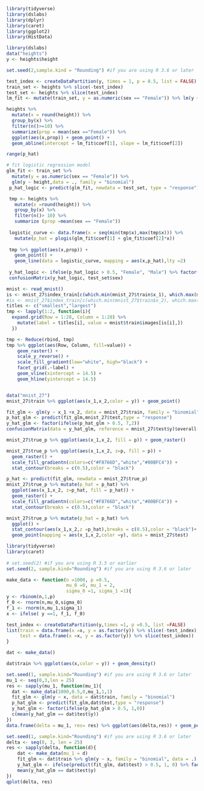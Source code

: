 
```r
library(tidyverse)
library(dslabs)
library(dplyr)
library(caret)
library(ggplot2)
library(HistData)

```
```r
library(dslabs)
data("heights")
y <- heights$height

set.seed(2,sample.kind = "Rounding") #if you are using R 3.6 or later

test_index <- createDataPartition(y, times = 1, p = 0.5, list = FALSE)
train_set <- heights %>% slice(-test_index)
test_set <- heights %>% slice(test_index)
lm_fit <- mutate(train_set, y = as.numeric(sex == "Female")) %>% lm(y ~height, data = .)

heights %>%
  mutate(x = round(height)) %>%
  group_by(x) %>%
  filter(n()>=10) %>%
  summarize(prop = mean(sex =="Female")) %>%
  ggplot(aes(x,prop)) + geom_point() +
  geom_abline(intercept = lm_fit$coef[1], slope = lm_fit$coef[2])

range(p_hat)

```
```r
# fit logistic regression model
glm_fit <- train_set %>%
  mutate(y = as.numeric(sex == "Female")) %>%
  glm(y ~ height,data = ., family = "binomial") 
 p_hat_logic <- predict(glm_fit, newdata = test_set, type = "response")

 tmp <- heights %>% 
   mutate(x =round(height)) %>%
   group_by(x) %>%
   filter(n()> 10) %>%
   summarize (prop =mean(sex == "Female"))
 
 logistic_curve <- data.frame(x = seq(min(tmp$x),max(tmp$x))) %>%
   mutate(p_hat = plogis(glm_fit$coef[1] + glm_fit$coef[2]*x))
 
 tmp %>% ggplot(aes(x,prop)) +
   geom_point() +
   geom_line(data = logistic_curve, mapping = aes(x,p_hat),lty =2)
 
 y_hat_logic <- ifelse(p_hat_logic > 0.5, "Female", "Male") %>% factor()
 confusionMatrix(y_hat_logic, test_set$sex)
```
```r
mnist <- read_mnist()
is <- mnist_27$index_train[c(which.min(mnist_27$train$x_1), which.max(mnist_27$train$x_1))]
#is <- mnist_27$index_train[c(which.min(mnist_27$train$x_2), which.max(mnist_27$train$x_2))]
titles <- c("smallest","largest")
tmp <- lapply(1:2, function(i){
  expand.grid(Row = 1:28, Column = 1:28) %>%
    mutate(label = titles[i], value = mnist$train$images[is[i],])
  })

tmp <- Reduce(rbind, tmp)
tmp %>% ggplot(aes(Row, Column, fill=value)) +
    geom_raster() +
    scale_y_reverse() +
    scale_fill_gradient(low="white", high="black") +
    facet_grid(.~label) +
    geom_vline(xintercept = 14.5) +
    geom_hline(yintercept = 14.5)


data("mnist_27")
mnist_27$train %>% ggplot(aes(x_1,x_2,color = y)) + geom_point()

fit_glm <- glm(y ~ x_1 +x_2, data = mnist_27$train, family = "binomial")
p_hat_glm <- predict(fit_glm,mnist_27$test,type = "response")
y_hat_glm <- factor(ifelse(p_hat_glm > 0.5, 7,2))
confusionMatrix(data = y_hat_glm, reference = mnist_27$test$y)$overall["Accuracy"]

mnist_27$true_p %>% ggplot(aes(x_1,x_2, fill = p)) + geom_raster()

mnist_27$true_p %>% ggplot(aes(x_1,x_2, z=p, fill = p)) + 
  geom_raster() +
  scale_fill_gradientn(colors=c("#F8766D","white","#00BFC4")) +
  stat_contour(breaks = c(0.5),color = "black")

p_hat <- predict(fit_glm, newdata = mnist_27$true_p)
mnist_27$true_p %>% mutate(p_hat = p_hat) %>%
  ggplot(aes(x_1,x_2, z=p_hat, fill = p_hat)) + 
  geom_raster() +
  scale_fill_gradientn(colors=c("#F8766D","white","#00BFC4")) +
  stat_contour(breaks = c(0.5),color = "black")

mnist_27$true_p %>% mutate(p_hat = p_hat) %>%
  ggplot() + 
  stat_contour(aes(x_1,x_2,z =p_hat),breaks = c(0.5),color = "black")+
  geom_point(mapping = aes(x_1,x_2,color =y), data = mnist_27$test)
```
```r
library(tidyverse)
library(caret)
        
# set.seed(2) #if you are using R 3.5 or earlier
set.seed(2, sample.kind="Rounding") #if you are using R 3.6 or later

make_data <- function(n =1000, p =0.5,
                      mu_0 =0, mu_1 = 2,
                      sigma_0 =1, sigma_1 =1){
y <- rbinom(n,1,p)
f_0 <- rnorm(n,mu_0,sigma_0)
f_1 <- rnorm(n,mu_1,sigma_1)
x <- ifelse( y ==1, f_1, f_0)

test_index <- createDataPartition(y,times =1, p =0.5, list =FALSE)
list(train = data.frame(x =x, y = as.factor(y)) %>% slice(-test_index),
     test = data.frame(x =x, y = as.factor(y)) %>% slice(test_index))
}

dat <- make_data()

dat$train %>% ggplot(aes(x,color = y)) + geom_density()

set.seed(1, sample.kind="Rounding") #if you are using R 3.6 or later
mu_1 <- seq(0,3,len = 25)
res <- sapply(mu_1, function(mu_1){
  dat <- make_data(1000,0.5,0,mu_1,1,1)
  fit_glm <- glm(y ~ x, data = dat$train, family = "binomial")
  p_hat_glm <- predict(fit_glm,dat$test,type = "response")
  y_hat_glm <- factor(ifelse(p_hat_glm > 0.5, 1,0))
  c(mean(y_hat_glm == dat$test$y))
})
data.frame(delta = mu_1, res= res) %>% ggplot(aes(delta,res)) + geom_point()

set.seed(1, sample.kind="Rounding") #if you are using R 3.6 or later
delta <- seq(0, 3, len = 25)
res <- sapply(delta, function(d){
	dat <- make_data(mu_1 = d)
	fit_glm <- dat$train %>% glm(y ~ x, family = "binomial", data = .)
	y_hat_glm <- ifelse(predict(fit_glm, dat$test) > 0.5, 1, 0) %>% factor(levels = c(0, 1))
	mean(y_hat_glm == dat$test$y)
})
qplot(delta, res)



```

